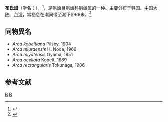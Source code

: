 {{noteTA
|G1=双壳纲
|G2=unit
}}
{{Speciesbox
| genus = Arca
| species = boucardi
| image = Arca boucardi.jpg
| authority = Jousseaume, 1894
}}
'''布氏蚶'''（学名：''{{lang|la|Arca boucardi}}''），{{各地中文名|display=inline|cn=布氏蚶|tw=布氏魁蛤}}<ref>{{TaiBNET| zh=布氏魁蛤 | id=314099 | binomial=Arca boucardi | authority=Jousseaume, 1894 | var= | accessdate=2013-01-24}}</ref>，是[[魁蛤目|魁蛤目]][[魁蛤科|魁蛤科]][[魁蛤属|魁蛤属]]的一种。主要分布于[[韩国|韩国]]、[[中国大陆|中国大陆]]、[[台湾|台湾]]，常栖息在潮间带至潮下带68米。<ref>{{cite web|url=http://shell.sinica.edu.tw/chinese/shellbase_detail.php?science_no=2156|title=国际贝库：布氏蚶|publisher=台湾贝类资料库|accessdate=2009-08-11|archive-date=2016-03-04|archive-url=https://web.archive.org/web/20160304125639/http://shell.sinica.edu.tw/chinese/shellbase_detail.php?science_no=2156|dead-url=no}}</ref>

==同物異名==
*''Arca kobeltiana'' Pilsby, 1904
*''Arca miuraensis'' H. Noda, 1966
*''Arca miyatensis'' Oyama, 1951
*''Arca ocellata'' Kobelt, 1889
*''Arca rectangularis'' Tokunaga, 1906

== 参考文献 ==
{{reflist}}
{{Taxonbar|from=Q11059670}}

[[Category:魁蛤属|B]]
[[Category:1894年描述的动物|B]]